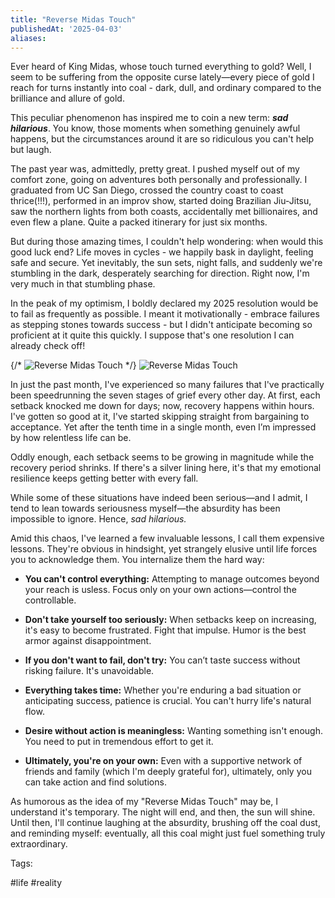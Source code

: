 ```yaml
---
title: "Reverse Midas Touch"
publishedAt: '2025-04-03'
aliases:
---
```

Ever heard of King Midas, whose touch turned everything to gold? Well, I seem to be suffering from the opposite curse lately—every piece of gold I reach for turns instantly into coal - dark, dull, and ordinary compared to the brilliance and allure of gold.

This peculiar phenomenon has inspired me to coin a new term: **_sad hilarious_**. You know, those moments when something genuinely awful happens, but the circumstances around it are so ridiculous you can't help but laugh.

The past year was, admittedly, pretty great. I pushed myself out of my comfort zone, going on adventures both personally and professionally. I graduated from UC San Diego, crossed the country coast to coast thrice(!!!), performed in an improv show, started doing Brazilian Jiu-Jitsu, saw the northern lights from both coasts, accidentally met billionaires, and even flew a plane. Quite a packed itinerary for just six months.

But during those amazing times, I couldn't help wondering: when would this good luck end? Life moves in cycles - we happily bask in daylight, feeling safe and secure. Yet inevitably, the sun sets, night falls, and suddenly we're stumbling in the dark, desperately searching for direction. Right now, I'm very much in that stumbling phase.

In the peak of my optimism, I boldly declared my 2025 resolution would be to fail as frequently as possible. I meant it motivationally - embrace failures as stepping stones towards success - but I didn't anticipate becoming so proficient at it quite this quickly. I suppose that's one resolution I can already check off!

{/* <img src="/blog-website/images/thoughtstream/reverse-midas-touch/tweet.png" alt="Reverse Midas Touch" /> */}
<img src="/images/thoughtstream/reverse-midas-touch/tweet.png" alt="Reverse Midas Touch" />

In just the past month, I've experienced so many failures that I've practically been speedrunning the seven stages of grief every other day. At first, each setback knocked me down for days; now, recovery happens within hours. I've gotten so good at it, I've started skipping straight from bargaining to acceptance. Yet after the tenth time in a single month, even I’m impressed by how relentless life can be.

Oddly enough, each setback seems to be growing in magnitude while the recovery period shrinks. If there's a silver lining here, it's that my emotional resilience keeps getting better with every fall.

While some of these situations have indeed been serious—and I admit, I tend to lean towards seriousness myself—the absurdity has been impossible to ignore. Hence, _sad hilarious._

Amid this chaos, I've learned a few invaluable lessons, I call them expensive lessons. They're obvious in hindsight, yet strangely elusive until life forces you to acknowledge them. You internalize them the hard way:

- <b>You can't control everything:</b> Attempting to manage outcomes beyond your reach is usless. Focus only on your own actions—control the controllable.
    
- <b>Don't take yourself too seriously:</b> When setbacks keep on increasing, it's easy to become frustrated. Fight that impulse. Humor is the best armor against disappointment.
    
- <b>If you don't want to fail, don't try:</b> You can’t taste success without risking failure. It's unavoidable.
    
- <b>Everything takes time:</b> Whether you're enduring a bad situation or anticipating success, patience is crucial. You can't hurry life's natural flow.
    
- <b>Desire without action is meaningless:</b> Wanting something isn't enough. You need to put in tremendous effort to get it.
    
- <b>Ultimately, you're on your own:</b> Even with a supportive network of friends and family (which I'm deeply grateful for), ultimately, only you can take action and find solutions.
    

As humorous as the idea of my "Reverse Midas Touch" may be, I understand it's temporary. The night will end, and then, the sun will shine. Until then, I'll continue laughing at the absurdity, brushing off the coal dust, and reminding myself: eventually, all this coal might just fuel something truly extraordinary.

Tags:

#life #reality